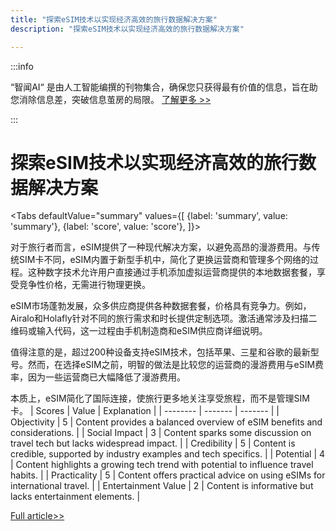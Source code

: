 ```yaml
---
title: "探索eSIM技术以实现经济高效的旅行数据解决方案"
description: "探索eSIM技术以实现经济高效的旅行数据解决方案"

---
```



:::info

“智闻AI“ 是由人工智能编撰的刊物集合，确保您只获得最有价值的信息，旨在助您消除信息差，突破信息茧房的局限。  [了解更多 >>](/)

:::

# 探索eSIM技术以实现经济高效的旅行数据解决方案


<Tabs
	defaultValue="summary"
	values={[
	{label: 'summary', value: 'summary'},
	{label: 'score', value: 'score'},
]}>
<TabItem value="summary">


对于旅行者而言，eSIM提供了一种现代解决方案，以避免高昂的漫游费用。与传统SIM卡不同，eSIM内置于新型手机中，简化了更换运营商和管理多个网络的过程。这种数字技术允许用户直接通过手机添加虚拟运营商提供的本地数据套餐，享受竞争性价格，无需进行物理更换。

eSIM市场蓬勃发展，众多供应商提供各种数据套餐，价格具有竞争力。例如，Airalo和Holafly针对不同的旅行需求和时长提供定制选项。激活通常涉及扫描二维码或输入代码，这一过程由手机制造商和eSIM供应商详细说明。

值得注意的是，超过200种设备支持eSIM技术，包括苹果、三星和谷歌的最新型号。然而，在选择eSIM之前，明智的做法是比较您的运营商的漫游费用与eSIM费率，因为一些运营商已大幅降低了漫游费用。

本质上，eSIM简化了国际连接，使旅行更多地关注享受旅程，而不是管理SIM卡。
</TabItem>
<TabItem value="score">
	| Scores     | Value   | Explanation |
	| -------- | ------- | ------- |
	| Objectivity  | 5    | Content provides a balanced overview of eSIM benefits and considerations.    |
	| Social Impact | 3     | Content sparks some discussion on travel tech but lacks widespread impact.    |
	| Credibility    | 5    | Content is credible, supported by industry examples and tech specifics.    |
	| Potential    | 4    | Content highlights a growing tech trend with potential to influence travel habits.    |
	| Practicality    | 5    | Content offers practical advice on using eSIMs for international travel.    |
	| Entertainment Value    | 2    | Content is informative but lacks entertainment elements.    |
</TabItem>
</Tabs>

[Full article>>](https://apnews.com/article/esim-iphone-android-cellphone-travel-tech-tip-eb192d2a7830ce901e4cab9389958e56)
